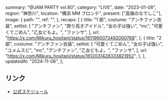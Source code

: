   summary: "@JAM PARTY vol.80",
  category: "LIVE",
  date: "2023-01-08",
  region: "神奈川",
  location: "横浜 MM ブロンテ",
  present: ["高嶺のなでしこ"],
  image: {
    path: "",
    ref: "",
  },
  recaps: [
    {
      title: "1 部",
      costume: "アンチファン衣装",
      setlist: [
        "アンチファン",
        "誇り高きアイドル",
        "女の子は強い",
        "mc",
        "可愛くてごめん",
        "乙女どもよ。",
        "ファンサ",
      ],
      url: "https://x.com/Mikuru_hositani/status/1611960073492000768",
    },
    {
      title: "2 部",
      costume: "アンチファン衣装",
      setlist: [
        "可愛くてごめん",
        "女の子は強い",
        "ユメムスビ",
        "mc",
        "アンチファン",
        "乙女どもよ。",
        "ファンサ",
      ],
      url: "https://x.com/Mikuru_hositani/status/1612031428333821952",
    },
  ],
  updatedAt: "2024-11-06",
};

## リンク

- [公式スケジュール](https://takanenonadeshiko.jp/?p=617)

